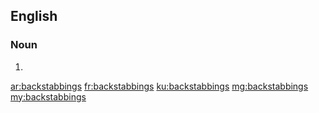 ==English==

===Noun===
{{head|en|noun plural form}}

# {{plural of|backstabbing|lang=en}}

[[ar:backstabbings]]
[[fr:backstabbings]]
[[ku:backstabbings]]
[[mg:backstabbings]]
[[my:backstabbings]]
